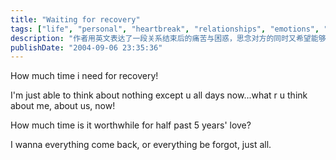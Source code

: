 ```yaml
---
title: "Waiting for recovery"
tags: ["life", "personal", "heartbreak", "relationships", "emotions", "recovery", "english", "reflection", "breakup"]
description: "作者用英文表达了一段关系结束后的痛苦与困惑，思念对方的同时又希望能够恢复或彻底忘记这段持续了五年半的感情。"
publishDate: "2004-09-06 23:35:36"
---
```


How much time i need for recovery!

I'm just able to think about nothing except u all days now...what r u think about me, about us, now!

How much time is it worthwhile for half past 5 years' love?

I wanna everything come back, or everything be forgot, just all.
